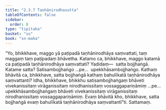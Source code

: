 ```yaml
---
title: "2.3.7 Taṇhānirodhasutta"
tableOfContents: false
sidebar:
  order: 8
type: "tipitaka"
basket: "su"
book: "sn-maha"
---
```



<DynamicBreadcrumb />

<Division number="208" book="sn-maha">

<Paragraph number="479" book="sn-maha">
“Yo, bhikkhave, maggo yā paṭipadā taṇhānirodhāya saṃvattati, taṃ maggaṃ taṃ paṭipadaṃ bhāvetha. Katamo ca, bhikkhave, maggo katamā ca paṭipadā taṇhānirodhāya saṃvattati? Yadidaṃ—  satta bojjhaṅgā. Katame satta? Satisambojjhaṅgo …pe…  upekkhāsambojjhaṅgo. Kathaṃ bhāvitā ca, bhikkhave, satta bojjhaṅgā kathaṃ bahulīkatā taṇhānirodhāya saṃvattanti?
</Paragraph>

<Paragraph number="480" book="sn-maha">
Idha, bhikkhave, bhikkhu satisambojjhaṅgaṃ bhāveti vivekanissitaṃ virāganissitaṃ nirodhanissitaṃ vossaggapariṇāmiṃ …pe…  upekkhāsambojjhaṅgaṃ bhāveti vivekanissitaṃ virāganissitaṃ nirodhanissitaṃ vossaggapariṇāmiṃ. Evaṃ bhāvitā kho, bhikkhave, satta bojjhaṅgā evaṃ bahulīkatā taṇhānirodhāya saṃvattantī”ti.

</Paragraph>
</Division>

<Paragraph number="481" type="center" book="sn-maha">
Sattamaṃ.
</Paragraph>